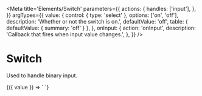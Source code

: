 
<Meta
  title='Elements/Switch'
  parameters={{
    actions: {
      handles: ['input'],
    },
  }}
  argTypes={{
    value: {
      control: { type: 'select' },
      options: ['on', 'off'],
      description: 'Whether or not the switch is on.',
      defaultValue: 'off',
      table: { defaultValue: { summary: 'off' } },
    },
    onInput: {
      action: 'onInput',
      description: 'Callback that fires when input value changes.',
    },
  }}
/>

# Switch

Used to handle binary input.

<Canvas>
  <Story
    name='Switch'
  >
    {({ value }) => `
      <v-switch
        value='${value}'
      />
    `}
  </Story>
</Canvas>
